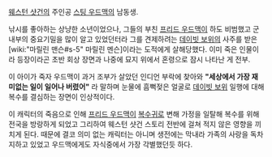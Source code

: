 [[웨스턴 샷건]]의 주인공 [[스팅 우드맥]]의 남동생.

낚시를 좋아하는 상냥한 소년이었으나, 그들의 부친 [[프리드 우드맥]]이 하도 비범했고 군 내부의 중요기밀을 많이 알고 있었던터라 그를 견제하려는 [[데이빗 보위]]의 사주를 받은 [wiki:"마릴린 맨슨#s-5" 마릴린 멘슨]이라는 도적에게 살해당했다. 이미 죽은 인물이라 등장이라곤 초반 회상 장면과 나중에 묘지 위에서 혼령으로 잠시 나타난 게 전부.

이 아이가 죽자 우드맥이 과거 조부가 살았던 인디언 부락에 찾아와 '''"세상에서 가장 재미없는 일이 일어나 버렸어"''' 라 말하며 눈물에 흠뻑젖은 얼굴로 [[데이빗 보위]] 일행에 대해 복수를 결심하는 장면이 인상적이다.

이 캐릭터의 죽음으로 인해 [[프리드 우드맥]]이 [[복수귀]]로 변해 가정을 일탈해 복수를 위해 전국을 방랑하게 되었고 그리하여 웨스턴 샷건 스토리 전반에 걸쳐 적지 않은 영향을 끼치게 된다. 때문에 결코 의미 없는 캐릭터는 아니며 생전에는 막내라 가족의 사랑을 독차지하고 있었고 우드맥에게도 자식중에서 가장 각별했던듯 하다.
